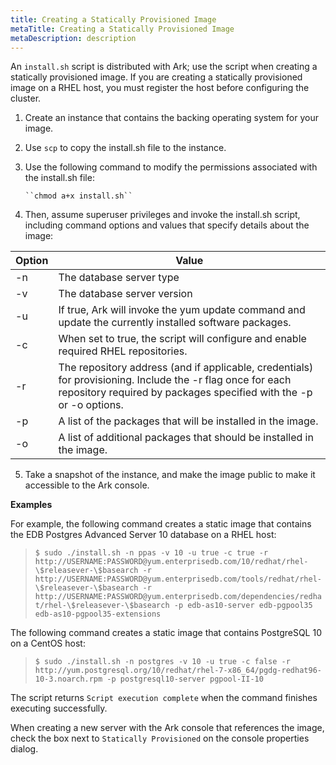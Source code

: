 ```yaml
---
title: Creating a Statically Provisioned Image
metaTitle: Creating a Statically Provisioned Image
metaDescription: description
---
```


An `install.sh` script is distributed with Ark; use the script when
creating a statically provisioned image. If you are creating a
statically provisioned image on a RHEL host, you must register the host
before configuring the cluster.

1.  Create an instance that contains the backing operating system for
    your image.

2.  Use `scp` to copy the <span class="title-ref">install.sh</span> file
    to the instance.

3.  Use the following command to modify the permissions associated with
    the <span class="title-ref">install.sh</span> file:
    
        ``chmod a+x install.sh``

4.  Then, assume superuser privileges and invoke the install.sh script,
    including command options and values that specify details about the
    image:

| Option | Value                                                                                                                                                                            |
| ------ | -------------------------------------------------------------------------------------------------------------------------------------------------------------------------------- |
| \-n    | The database server type                                                                                                                                                         |
| \-v    | The database server version                                                                                                                                                      |
| \-u    | If true, Ark will invoke the yum update command and update the currently installed software packages.                                                                            |
| \-c    | When set to true, the script will configure and enable required RHEL repositories.                                                                                               |
| \-r    | The repository address (and if applicable, credentials) for provisioning. Include the -r flag once for each repository required by packages specified with the -p or -o options. |
| \-p    | A list of the packages that will be installed in the image.                                                                                                                      |
| \-o    | A list of additional packages that should be installed in the image.                                                                                                             |

5.  Take a snapshot of the instance, and make the image public to make
    it accessible to the Ark console.

**Examples**

For example, the following command creates a static image that contains
the EDB Postgres Advanced Server 10 database on a RHEL host:

> `$ sudo ./install.sh -n ppas -v 10 -u true -c true -r
> http://USERNAME:PASSWORD@yum.enterprisedb.com/10/redhat/rhel-\$releasever-\$basearch
> -r
> http://USERNAME:PASSWORD@yum.enterprisedb.com/tools/redhat/rhel-\$releasever-\$basearch
> -r
> http://USERNAME:PASSWORD@yum.enterprisedb.com/dependencies/redhat/rhel-\$releasever-\$basearch
> -p edb-as10-server edb-pgpool35 edb-as10-pgpool35-extensions`

The following command creates a static image that contains PostgreSQL 10
on a CentOS host:

> `$ sudo ./install.sh -n postgres -v 10 -u true -c false -r
> http://yum.postgresql.org/10/redhat/rhel-7-x86_64/pgdg-redhat96-10-3.noarch.rpm
> -p postgresql10-server pgpool-II-10`

The script returns `Script execution complete` when the command finishes
executing successfully.

When creating a new server with the Ark console that references the
image, check the box next to `Statically Provisioned` on the console
properties dialog.
